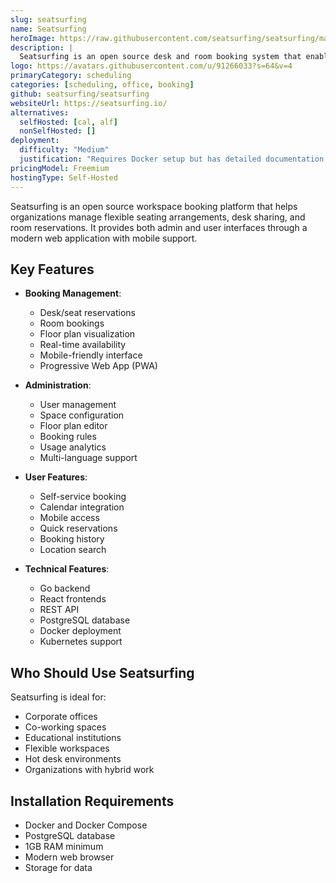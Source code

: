 ```yaml
---
slug: seatsurfing
name: Seatsurfing
heroImage: https://raw.githubusercontent.com/seatsurfing/seatsurfing/main/.github/booking-ui.png
description: |
  Seatsurfing is an open source desk and room booking system that enables organizations to manage flexible workspaces, hot desking, and meeting room reservations through a modern web interface.
logo: https://avatars.githubusercontent.com/u/91266033?s=64&v=4
primaryCategory: scheduling
categories: [scheduling, office, booking]
github: seatsurfing/seatsurfing
websiteUrl: https://seatsurfing.io/
alternatives:
  selfHosted: [cal, alf]
  nonSelfHosted: []
deployment:
  difficulty: "Medium"
  justification: "Requires Docker setup but has detailed documentation and example configurations."
pricingModel: Freemium
hostingType: Self-Hosted
---
```


Seatsurfing is an open source workspace booking platform that helps organizations manage flexible seating arrangements, desk sharing, and room reservations. It provides both admin and user interfaces through a modern web application with mobile support.

## Key Features

- **Booking Management**:

  - Desk/seat reservations
  - Room bookings
  - Floor plan visualization
  - Real-time availability
  - Mobile-friendly interface
  - Progressive Web App (PWA)

- **Administration**:

  - User management
  - Space configuration
  - Floor plan editor
  - Booking rules
  - Usage analytics
  - Multi-language support

- **User Features**:

  - Self-service booking
  - Calendar integration
  - Mobile access
  - Quick reservations
  - Booking history
  - Location search

- **Technical Features**:
  - Go backend
  - React frontends
  - REST API
  - PostgreSQL database
  - Docker deployment
  - Kubernetes support

## Who Should Use Seatsurfing

Seatsurfing is ideal for:

- Corporate offices
- Co-working spaces
- Educational institutions
- Flexible workspaces
- Hot desk environments
- Organizations with hybrid work

## Installation Requirements

- Docker and Docker Compose
- PostgreSQL database
- 1GB RAM minimum
- Modern web browser
- Storage for data
